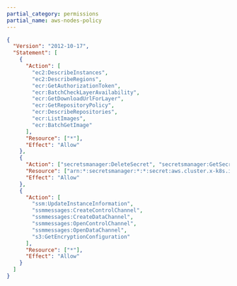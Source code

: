 ```yaml
---
partial_category: permissions
partial_name: aws-nodes-policy
---
```

```json
{
  "Version": "2012-10-17",
  "Statement": [
    {
      "Action": [
        "ec2:DescribeInstances",
        "ec2:DescribeRegions",
        "ecr:GetAuthorizationToken",
        "ecr:BatchCheckLayerAvailability",
        "ecr:GetDownloadUrlForLayer",
        "ecr:GetRepositoryPolicy",
        "ecr:DescribeRepositories",
        "ecr:ListImages",
        "ecr:BatchGetImage"
      ],
      "Resource": ["*"],
      "Effect": "Allow"
    },
    {
      "Action": ["secretsmanager:DeleteSecret", "secretsmanager:GetSecretValue"],
      "Resource": ["arn:*:secretsmanager:*:*:secret:aws.cluster.x-k8s.io/*"],
      "Effect": "Allow"
    },
    {
      "Action": [
        "ssm:UpdateInstanceInformation",
        "ssmmessages:CreateControlChannel",
        "ssmmessages:CreateDataChannel",
        "ssmmessages:OpenControlChannel",
        "ssmmessages:OpenDataChannel",
        "s3:GetEncryptionConfiguration"
      ],
      "Resource": ["*"],
      "Effect": "Allow"
    }
  ]
}
```
